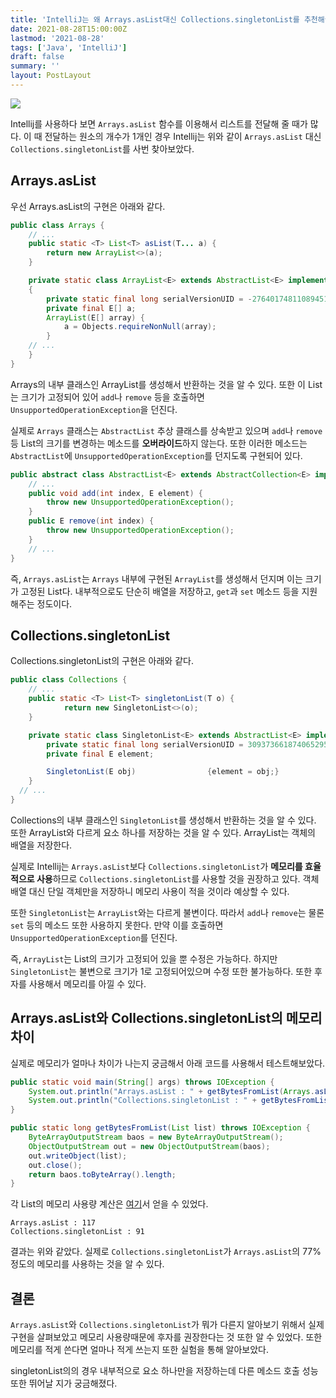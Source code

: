 ```yaml
---
title: 'IntelliJ는 왜 Arrays.asList대신 Collections.singletonList를 추천해줄까?'
date: 2021-08-28T15:00:00Z
lastmod: '2021-08-28'
tags: ['Java', 'IntelliJ']
draft: false
summary: ''
layout: PostLayout
---
```


<TOCInline toc={props.toc} toHeading={2} />

![](/static/images/arrays-asList-alternative-Collections-singletonList/images/2020-12-25-23-53-29.png)

Intellij를 사용하다 보면 `Arrays.asList` 함수를 이용해서 리스트를 전달해 줄 때가 많다. 이 때 전달하는 원소의 개수가 1개인 경우 Intellij는 위와 같이 `Arrays.asList` 대신 `Collections.singletonList`를 사번 찾아보았다.

## Arrays.asList

우선 Arrays.asList의 구현은 아래와 같다.

```java
public class Arrays {
    // ...
    public static <T> List<T> asList(T... a) {
        return new ArrayList<>(a);
    }

    private static class ArrayList<E> extends AbstractList<E> implements RandomAccess, java.io.Serializable
    {
        private static final long serialVersionUID = -2764017481108945198L;
        private final E[] a;
        ArrayList(E[] array) {
            a = Objects.requireNonNull(array);
        }
    // ...
    }
}
```

Arrays의 내부 클래스인 ArrayList를 생성해서 반환하는 것을 알 수 있다. 또한 이 List는 크기가 고정되어 있어 `add`나 `remove` 등을 호출하면 `UnsupportedOperationException`을 던진다.

실제로 `Arrays` 클래스는 `AbstractList` 추상 클래스를 상속받고 있으며 `add`나 `remove` 등 List의 크기를 변경하는 메소드를 **오버라이드**하지 않는다.
또한 이러한 메소드는 `AbstractList`에 `UnsupportedOperationException`를 던지도록 구현되어 있다.

```java
public abstract class AbstractList<E> extends AbstractCollection<E> implements List<E> {
    // ...
    public void add(int index, E element) {
        throw new UnsupportedOperationException();
    }
    public E remove(int index) {
        throw new UnsupportedOperationException();
    }
    // ...
}
```

즉, `Arrays.asList`는 `Arrays` 내부에 구현된 `ArrayList`를 생성해서 던지며 이는 크기가 고정된 List다. 내부적으로도 단순히 배열을 저장하고, `get`과 `set` 메소드 등을 지원해주는 정도이다.

## Collections.singletonList

Collections.singletonList의 구현은 아래와 같다.

```java
public class Collections {
    // ...
    public static <T> List<T> singletonList(T o) {
            return new SingletonList<>(o);
    }

    private static class SingletonList<E> extends AbstractList<E> implements RandomAccess, Serializable {
        private static final long serialVersionUID = 3093736618740652951L;
        private final E element;

        SingletonList(E obj)                {element = obj;}
    }
  // ...
}
```

Collections의 내부 클래스인 `SingletonList`를 생성해서 반환하는 것을 알 수 있다. 또한 ArrayList와 다르게 요소 하나를 저장하는 것을 알 수 있다. ArrayList는 객체의 배열을 저장한다.

실제로 Intellij는 `Arrays.asList`보다 `Collections.singletonList`가 **메모리를 효율적으로 사용**하므로 `Collections.singletonList`를 사용할 것을 권장하고 있다. 객체 배열 대신 단일 객체만을 저장하니 메모리 사용이 적을 것이라 예상할 수 있다.

또한 `SingletonList`는 `ArrayList`와는 다르게 불변이다. 따라서 `add`나 `remove`는 물론 `set` 등의 메소드 또한 사용하지 못한다. 만약 이를 호출하면 `UnsupportedOperationException`를 던진다.

즉, `ArrayList`는 List의 크기가 고정되어 있을 뿐 수정은 가능하다. 하지만 `SingletonList`는 불변으로 크기가 1로 고정되어있으며 수정 또한 불가능하다.
또한 후자를 사용해서 메모리를 아낄 수 있다.

## Arrays.asList와 Collections.singletonList의 메모리 차이

실제로 메모리가 얼마나 차이가 나는지 궁금해서 아래 코드를 사용해서 테스트해보았다.

```java
public static void main(String[] args) throws IOException {
    System.out.println("Arrays.asList : " + getBytesFromList(Arrays.asList("b")));
    System.out.println("Collections.singletonList : " + getBytesFromList(Collections.singletonList("b")));
}

public static long getBytesFromList(List list) throws IOException {
    ByteArrayOutputStream baos = new ByteArrayOutputStream();
    ObjectOutputStream out = new ObjectOutputStream(baos);
    out.writeObject(list);
    out.close();
    return baos.toByteArray().length;
}
```

각 List의 메모리 사용량 계산은 [여기](http://uttesh.blogspot.com/2015/04/get-byte-or-memory-size-of.html)서 얻을 수 있었다.

```
Arrays.asList : 117
Collections.singletonList : 91
```

결과는 위와 같았다. 실제로 `Collections.singletonList`가 `Arrays.asList`의 77% 정도의 메모리를 사용하는 것을 알 수 있다.

## 결론

`Arrays.asList`와 `Collections.singletonList`가 뭐가 다른지 알아보기 위해서 실제 구현을 살펴보았고 메모리 사용량때문에 후자를 권장한다는 것 또한 알 수 있었다. 또한 메모리를 적게 쓴다면 얼마나 적게 쓰는지 또한 실험을 통해 알아보았다.

singletonList의의 경우 내부적으로 요소 하나만을 저장하는데 다른 메소드 호출 성능 또한 뛰어날 지가 궁금해졌다.
